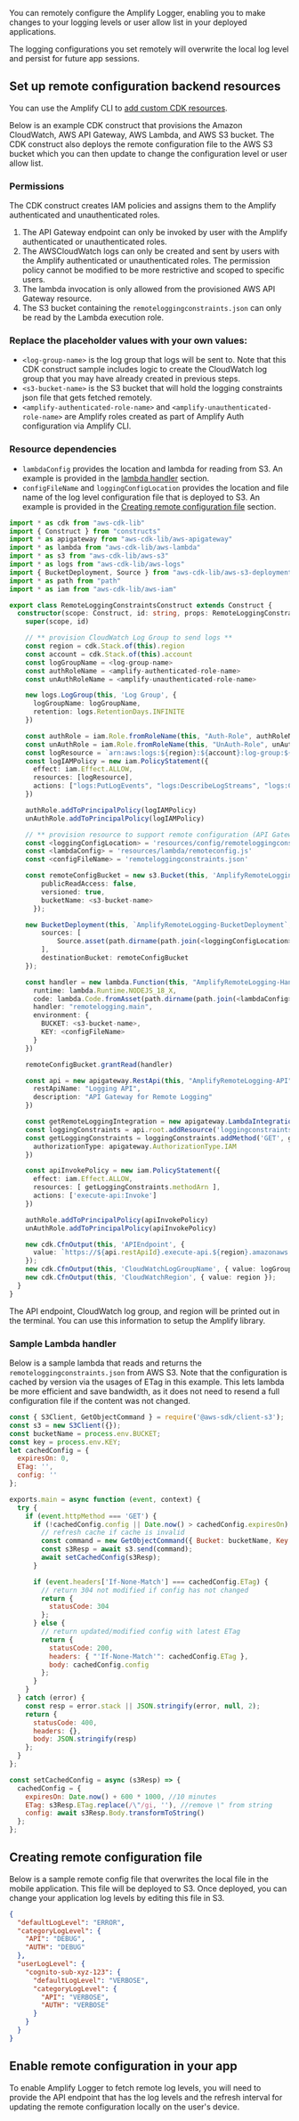 You can remotely configure the Amplify Logger, enabling you to make changes to your logging levels or user allow list in your deployed applications.

<Callout>
  The logging configurations you set remotely will overwrite the local log level
  and persist for future app sessions.
</Callout>

## Set up remote configuration backend resources

<Callout>

You can use the Amplify CLI to [add custom CDK resources](/[platform]/tools/cli/custom/cdk/).

</Callout>

Below is an example CDK construct that provisions the Amazon CloudWatch, AWS API Gateway, AWS Lambda, and AWS S3 bucket. The CDK construct also deploys the remote configuration file to the AWS S3 bucket which you can then update to change the configuration level or user allow list.

### Permissions

The CDK construct creates IAM policies and assigns them to the Amplify authenticated and unauthenticated roles.

1. The API Gateway endpoint can only be invoked by user with the Amplify authenticated or unauthenticated roles.
2. The AWSCloudWatch logs can only be created and sent by users with the Amplify authenticated or unauthenticated roles. The permission policy cannot be modified to be more restrictive and scoped to specific users.
3. The lambda invocation is only allowed from the provisioned AWS API Gateway resource.
4. The S3 bucket containing the `remoteloggingconstraints.json` can only be read by the Lambda execution role.

### Replace the placeholder values with your own values:

- `<log-group-name>` is the log group that logs will be sent to. Note that this CDK construct sample includes logic to create the CloudWatch log group that you may have already created in previous steps.
- `<s3-bucket-name>` is the S3 bucket that will hold the logging constraints json file that gets fetched remotely.
- `<amplify-authenticated-role-name>` and `<amplify-unauthenticated-role-name>` are Amplify roles created as part of Amplify Auth configuration via Amplify CLI.

### Resource dependencies

- `lambdaConfig` provides the location and lambda for reading from S3. An example is provided in the [lambda handler](#sample-lambda-handler) section.
- `configFileName` and `loggingConfigLocation` provides the location and file name of the log level configuration file that is deployed to S3. An example is provided in the [Creating remote configuration file](#creating-remote-configuration-file) section.

```ts
import * as cdk from "aws-cdk-lib"
import { Construct } from "constructs"
import * as apigateway from "aws-cdk-lib/aws-apigateway"
import * as lambda from "aws-cdk-lib/aws-lambda"
import * as s3 from "aws-cdk-lib/aws-s3"
import * as logs from "aws-cdk-lib/aws-logs"
import { BucketDeployment, Source } from "aws-cdk-lib/aws-s3-deployment"
import * as path from "path"
import * as iam from "aws-cdk-lib/aws-iam"

export class RemoteLoggingConstraintsConstruct extends Construct {
  constructor(scope: Construct, id: string, props: RemoteLoggingConstraintProps) {
    super(scope, id)

    // ** provision CloudWatch Log Group to send logs **
    const region = cdk.Stack.of(this).region
    const account = cdk.Stack.of(this).account
    const logGroupName = <log-group-name>
    const authRoleName = <amplify-authenticated-role-name>
    const unAuthRoleName = <amplify-unauthenticated-role-name>

    new logs.LogGroup(this, 'Log Group', {
      logGroupName: logGroupName,
      retention: logs.RetentionDays.INFINITE
    })

    const authRole = iam.Role.fromRoleName(this, "Auth-Role", authRoleName)
    const unAuthRole = iam.Role.fromRoleName(this, "UnAuth-Role", unAuthRoleName)
    const logResource = `arn:aws:logs:${region}:${account}:log-group:${logGroupName}:log-stream:*`
    const logIAMPolicy = new iam.PolicyStatement({
      effect: iam.Effect.ALLOW,
      resources: [logResource],
      actions: ["logs:PutLogEvents", "logs:DescribeLogStreams", "logs:CreateLogStream"]
    })

    authRole.addToPrincipalPolicy(logIAMPolicy)
    unAuthRole.addToPrincipalPolicy(logIAMPolicy)

    // ** provision resource to support remote configuration (API Gateway, S3 bucket, and Lambda) **
    const <loggingConfigLocation> = 'resources/config/remoteloggingconstraints.json'
    const <lambdaConfig> = 'resources/lambda/remoteconfig.js'
    const <configFileName> = 'remoteloggingconstraints.json'

    const remoteConfigBucket = new s3.Bucket(this, 'AmplifyRemoteLogging-Bucket', {
        publicReadAccess: false,
        versioned: true,
        bucketName: <s3-bucket-name>
      });

    new BucketDeployment(this, `AmplifyRemoteLogging-BucketDeployment`, {
        sources: [
            Source.asset(path.dirname(path.join(<loggingConfigLocation>))),
        ],
        destinationBucket: remoteConfigBucket
    });

    const handler = new lambda.Function(this, "AmplifyRemoteLogging-Handler", {
      runtime: lambda.Runtime.NODEJS_18_X,
      code: lambda.Code.fromAsset(path.dirname(path.join(<lambdaConfig>))),
      handler: "remotelogging.main",
      environment: {
        BUCKET: <s3-bucket-name>,
        KEY: <configFileName>
      }
    })

    remoteConfigBucket.grantRead(handler)

    const api = new apigateway.RestApi(this, "AmplifyRemoteLogging-API", {
      restApiName: "Logging API",
      description: "API Gateway for Remote Logging"
    })

    const getRemoteLoggingIntegration = new apigateway.LambdaIntegration(handler)
    const loggingConstraints = api.root.addResource('loggingconstraints')
    const getLoggingConstraints = loggingConstraints.addMethod('GET', getRemoteLoggingIntegration, {
      authorizationType: apigateway.AuthorizationType.IAM
    })

    const apiInvokePolicy = new iam.PolicyStatement({
      effect: iam.Effect.ALLOW,
      resources: [ getLoggingConstraints.methodArn ],
      actions: ['execute-api:Invoke']
    })

    authRole.addToPrincipalPolicy(apiInvokePolicy)
    unAuthRole.addToPrincipalPolicy(apiInvokePolicy)

    new cdk.CfnOutput(this, 'APIEndpoint', {
      value: `https://${api.restApiId}.execute-api.${region}.amazonaws.com/prod/loggingconstraints`,
    });
    new cdk.CfnOutput(this, 'CloudWatchLogGroupName', { value: logGroupName });
    new cdk.CfnOutput(this, 'CloudWatchRegion', { value: region });
  }
}
```

The API endpoint, CloudWatch log group, and region will be printed out in the terminal. You can use this information to setup the Amplify library.

### Sample Lambda handler

Below is a sample lambda that reads and returns the `remoteloggingconstraints.json` from AWS S3. Note that the configuration is cached by version via the usages of ETag in this example. This lets lambda be more efficient and save bandwidth, as it does not need to resend a full configuration file if the content was not changed.

```js
const { S3Client, GetObjectCommand } = require('@aws-sdk/client-s3');
const s3 = new S3Client({});
const bucketName = process.env.BUCKET;
const key = process.env.KEY;
let cachedConfig = {
  expiresOn: 0,
  ETag: '',
  config: ''
};

exports.main = async function (event, context) {
  try {
    if (event.httpMethod === 'GET') {
      if (!cachedConfig.config || Date.now() > cachedConfig.expiresOn) {
        // refresh cache if cache is invalid
        const command = new GetObjectCommand({ Bucket: bucketName, Key: key });
        const s3Resp = await s3.send(command);
        await setCachedConfig(s3Resp);
      }

      if (event.headers['If-None-Match'] === cachedConfig.ETag) {
        // return 304 not modified if config has not changed
        return {
          statusCode: 304
        };
      } else {
        // return updated/modified config with latest ETag
        return {
          statusCode: 200,
          headers: { "'If-None-Match'": cachedConfig.ETag },
          body: cachedConfig.config
        };
      }
    }
  } catch (error) {
    const resp = error.stack || JSON.stringify(error, null, 2);
    return {
      statusCode: 400,
      headers: {},
      body: JSON.stringify(resp)
    };
  }
};

const setCachedConfig = async (s3Resp) => {
  cachedConfig = {
    expiresOn: Date.now() + 600 * 1000, //10 minutes
    ETag: s3Resp.ETag.replace(/\"/gi, ''), //remove \" from string
    config: await s3Resp.Body.transformToString()
  };
};
```

## Creating remote configuration file

Below is a sample remote config file that overwrites the local file in the mobile application. This file will be deployed to S3. Once deployed, you can change your application log levels by editing this file in S3.

```json
{
  "defaultLogLevel": "ERROR",
  "categoryLogLevel": {
    "API": "DEBUG",
    "AUTH": "DEBUG"
  },
  "userLogLevel": {
    "cognito-sub-xyz-123": {
      "defaultLogLevel": "VERBOSE",
      "categoryLogLevel": {
        "API": "VERBOSE",
        "AUTH": "VERBOSE"
      }
    }
  }
}
```

## Enable remote configuration in your app

To enable Amplify Logger to fetch remote log levels, you will need to provide the API endpoint that has the log levels and the refresh interval for updating the remote configuration locally on the user's device.


<BlockSwitcher>
  <Block name="With Configuration File">
    <Fragments fragments={{all: remoteConfigProvider}}/>
  </Block>

  <Block name="With Code">
    <Fragments
      fragments={{
        swift: iosRemoteConfigProvider,
        android: androidRemoteConfigProvider
      }}
    />
  </Block>
</BlockSwitcher>
